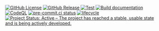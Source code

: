 <!-- [![DOI]()]() -->
[![GitHub License](https://img.shields.io/github/license/seedcase-project/{{< meta repo >}})](https://github.com/seedcase-project/{{< meta repo >}}/blob/main/LICENSE.md)
[![GitHub Release](https://img.shields.io/github/v/release/seedcase-project/{{< meta repo >}})](https://github.com/seedcase-project/{{< meta repo >}}/releases/latest)
[![Test](https://github.com/seedcase-project/{{< meta repo >}}/actions/workflows/test.yml/badge.svg)](https://github.com/seedcase-project/{{< meta repo >}}/actions/workflows/build-package.yml)
[![Build documentation](https://github.com/seedcase-project/{{< meta repo >}}/actions/workflows/build-website.yml/badge.svg)](https://github.com/seedcase-project/{{< meta repo >}}/actions/workflows/build-website.yml)
[![CodeQL](https://github.com/seedcase-project/{{< meta repo >}}/actions/workflows/github-code-scanning/codeql/badge.svg?branch=main)](https://github.com/seedcase-project/{{< meta repo >}}/actions/workflows/github-code-scanning/codeql)
[![pre-commit.ci status](https://results.pre-commit.ci/badge/github/seedcase-project/{{< meta repo >}}/main.svg)](https://results.pre-commit.ci/latest/github/seedcase-project/{{< meta repo >}}/main)
[![lifecycle](https://lifecycle.r-lib.org/articles/figures/lifecycle-experimental.svg)](https://lifecycle.r-lib.org/articles/stages.html#experimental)
[![Project Status: Active – The project has reached a stable, usable state and is being actively developed.](https://www.repostatus.org/badges/latest/active.svg)](https://www.repostatus.org/#active)
